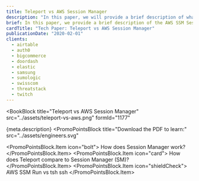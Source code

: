```yaml
---
title: Teleport vs AWS Session Manager
description: "In this paper, we will provide a brief description of what SSM Session Manager is and how it compares to Teleport privileged access management solution. We’ll compare the significant design and feature differences and the operational overhead of the solutions. Because Session Manager is limited to AWS, we’ll limit the scope of the discussion to that cloud provider. Finally, we have provided a feature matrix of the two solutions."
brief: In this paper, we provide a brief description of the AWS SSM Session Manager and how it compares ...
cardTitle: "Tech Paper: Teleport vs AWS Session Manager"
publicationDate: "2020-02-01"
clients:
  - airtable
  - auth0
  - bigcommerce
  - doordash
  - elastic
  - samsung
  - sumologic
  - swisscom
  - threatstack
  - twitch
---
```



<BookBlock
  title="Teleport vs AWS Session Manager"
  src="../assets/teleport-vs-aws.png"
  formId="1177"
>
  {meta.description}
</BookBlock>
<PromoPointsBlock
  title="Download the PDF to learn:"
  src="../assets/engineers.svg"
>
  <PromoPointsBlock.Item icon="bolt">
    How does Session Manager work?
  </PromoPointsBlock.Item>
  <PromoPointsBlock.Item icon="card">
    How does Teleport compare to Session Manager (SM)?
  </PromoPointsBlock.Item>
  <PromoPointsBlock.Item icon="shieldCheck">
    AWS SSM Run vs tsh ssh
  </PromoPointsBlock.Item>
</PromoPointsBlock>
<ClientsList clients={meta.clients} contrasted />
